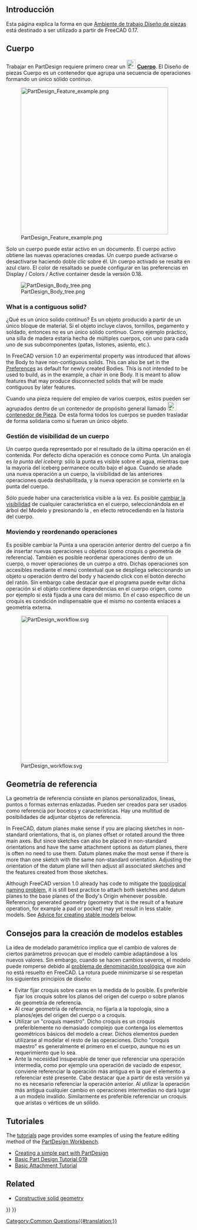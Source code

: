 <languages/>
{{TOCright}}

<span id="Introduction"></span>
==Introducción==

<div class="mw-translate-fuzzy">
Esta página explica la forma en que [[PartDesign Workbench/es|Ambiente de trabajo Diseño de piezas]] está destinado a ser utilizado a partir de FreeCAD 0.17.
</div>

<span id="Body"></span>
== Cuerpo ==

<div class="mw-translate-fuzzy">
Trabajar en PartDesign requiere primero crear un [[File:PartDesign Body.png|24px]] '''[[PartDesign Body/es|Cuerpo]]'''. El Diseño de piezas Cuerpo es un contenedor que agrupa una secuencia de operaciones formando un único sólido continuo.
</div>

[[File:PartDesign_Feature_example.png|400px]]

{{Caption|Feature editing in practice. From left to right:<br>
Body with a [[PartDesign_AdditiveBox|box]] feature.<br>
Body with a box and a [[PartDesign_Chamfer|chamfer]] feature.<br>
Body with a box, a chamfer and a [[PartDesign_Pocket|pocket]] feature.}}

<div class="mw-translate-fuzzy">
Solo un cuerpo puede estar activo en un documento. El cuerpo activo obtiene las nuevas operaciones creadas. Un cuerpo puede activarse o desactivarse haciendo doble clic sobre él. Un cuerpo activado se resalta en azul claro. El color de resaltado se puede configurar en las preferencias en Display / Colors / Active container desde la versión 0.18.
</div>

[[File:PartDesign Body tree.png]]

=== What is a contiguous solid? ===

<div class="mw-translate-fuzzy">
¿Qué es un único solido continuo? Es un objeto producido a partir de un único bloque de material. Si el objeto incluye clavos, tornillos, pegamento y soldado, entonces no es un único sólido continuo. Como ejemplo práctico, una silla de madera estaría hecha de múltiples cuerpos, con uno para cada uno de sus subcomponentes (patas, listones, asiento, etc.).
</div>

In FreeCAD version 1.0 an experimental property was introduced that allows the Body to have non-contiguous solids. This can also be set in the [[PartDesign_Preferences#General|Preferences]] as default for newly created Bodies. This is not intended to be used to build, as in the example, a chair in one Body. It is meant to allow features that may produce disconnected solids that will be made contiguous by later features.

<div class="mw-translate-fuzzy">
Cuando una pieza requiere del empleo de varios cuerpos, estos pueden ser agrupados dentro de un contenedor de propósito general llamado  [[Image:Std_Part.svg|24px]] [[Std Part/es|contenedor de Pieza]]. De esta forma todos los cuerpos se pueden trasladar de forma solidaria como si fueran un único objeto.
</div>

<span id="Body_visibility_management"></span>
=== Gestión de visibilidad de un cuerpo ===

<div class="mw-translate-fuzzy">
Un cuerpo queda representado por el resultado de la última operación en él contenida. Por defecto dicha operación es conoce como Punta. Un analogía es ''la punta del iceberg'': sólo la punta es visible sobre el agua, mientras que la mayoría del iceberg permanece oculto bajo el agua. Cuando se añade una nueva operación a un cuerpo, la visibilidad de las anteriores operaciones queda deshabilitada, y la nueva operación se convierte en la punta del cuerpo.
</div>

<div class="mw-translate-fuzzy">
Sólo puede haber una característica visible a la vez. Es posible [[Std_ToggleVisibility/es|cambiar la visibilidad]] de cualquier característica en el cuerpo, seleccionándola en el árbol del Modelo y presionando la {{KEY|Barra espaciadora}}, en efecto retrocediendo en la historia del cuerpo.
</div>

<span id="Moving_and_Reordering_Objects"></span>
=== Moviendo y reordenando operaciones ===

<div class="mw-translate-fuzzy">
Es posible cambiar la Punta a una operación anterior dentro del cuerpo a fin de insertar nuevas operaciones u objetos (como croquis o geometría de referencia). También es posible reordenar operaciones dentro de un cuerpo, o mover operaciones de un cuerpo a otro. Dichas operaciones son accesibles mediante el menú contextual que se despliega seleccionando un objeto u operación dentro del body y haciendo click con el botón derecho del ratón. Sin embargo cabe destacar que el programa puede evitar dicha operación si el objeto contiene dependencias en el cuerpo origen, como por ejemplo si está fijada a una cara del mismo. En el caso específico de un croquis es condición indispensable que el mismo no contenta enlaces a geometría externa.
</div>

[[Image:PartDesign_workflow.svg|400px]]

{{Caption|Schematic representation of the PartDesign workflow.}}

<span id="Datum_geometry"></span>
== Geometría de referencia ==

<div class="mw-translate-fuzzy">
La geometría de referencia consiste en planos personalizados, lineas, puntos o formas externas enlazadas. Pueden ser creados para ser usados como referencia por bocetos y características. Hay una multitud de posibilidades de adjuntar objetos de referencia.
</div>

In FreeCAD, datum planes make sense if you are placing sketches in non-standard orientations, that is, on planes offset or rotated around the three main axes. But since sketches can also be placed in non-standard orientations and have the same attachment options as datum planes, there is often no need to use them. Datum planes make the most sense if there is more than one sketch with the same non-standard orientation. Adjusting the orientation of the datum plane will then adjust all associated sketches and the features created from those sketches.

Although FreeCAD version 1.0 already has code to mitigate the [[Topological_naming_problem|topological naming problem]], it is still best practice to attach both sketches and datum planes to the base planes of the Body's Origin whenever possible. Referencing generated geometry (geometry that is the result of a feature operation, for example a pad or pocket) may yet result in less stable models. See [[#Advice_for_creating_stable models|Advice for creating stable models]] below.

<span id="Advice_for_creating_stable_models"></span>
== Consejos para la creación de modelos estables ==

<div class="mw-translate-fuzzy">
La idea de modelado paramétrico implica que el cambio de valores de ciertos parámetros provocan que el modelo cambie adaptándose a los nuevos valores. Sin embargo, cuando se hacen cambios severos, el modelo puede romperse debido al [[topological naming problem/es|problema de denominación topológica]] que aún no está resuelto en FreeCAD. La rotura puede minimizarse si se respetan los siguientes principios de diseño:
</div>

<div class="mw-translate-fuzzy">
* Evitar fijar croquis sobre caras en la medida de lo posible. Es preferible fijar los croquis sobre los planos del origen del cuerpo o sobre planos de geometría de referencia.
* Al crear geometría de referencia, no fijarla a la topología, sino a planos/ejes del origen del cuerpo o a croquis.
* Utilizar un "croquis maestro". Dicho croquis es un croquis preferiblemente no demasiado complejo que contenga los elementos geométricos básicos del modelo a crear. Dichos elementos pueden utilizarse al modelar el resto de las operaciones. Dicho "croquis maestro" es generalmente el primero en el cuerpo, aunque no es un requerimiento que lo sea.
* Ante la necesidad insuperable de tener que referenciar una operación intermedia, como por ejemplo una operación de vaciado de espesor, conviene referenciar la operación más antigua en la que el elemento a referenciar esté presente. Cabe destacar que a partir de esta versión ya no es necesario referenciar la operación anterior. Al utilizar la operación más antigua cualquier cambio en operaciones intermedias no dará lugar a un modelo inválido. Similarmente es preferible referenciar un croquis que aristas o vértices de un sólido.
</div>

<span id="Tutorials"></span>
==Tutoriales==

The [[Tutorials|tutorials]] page provides some examples of using the feature editing method of the [[PartDesign_Workbench|PartDesign Workbench]]. 
* [[Creating_a_simple_part_with_PartDesign|Creating a simple part with PartDesign]]
* [[Basic_Part_Design_Tutorial_019|Basic Part Design Tutorial 019]]
* [[Basic_Attachment_Tutorial|Basic Attachment Tutorial]]

==Related==

* [[Constructive_solid_geometry|Constructive solid geometry]]


{{PartDesign Tools navi{{#translation:}}}}
{{Userdocnavi{{#translation:}}}}
[[Category:Common Questions{{#translation:}}]]